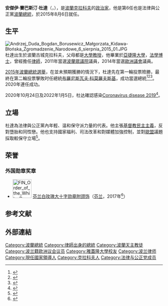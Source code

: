 {{otheruses|subject=波蘭政治人物|other=姓氏譯名同為杜達者|杜達 (消歧義)}}
{{Infobox officeholder
| name       = 安杰伊·杜达<br>Andrzej Duda
|image       = File:President_of_Poland_Andrzej_Duda_Full_Resolution_(cropped).jpg
|birth_name  = Andrzej Sebastian Duda
|birth_date  = {{birth date and age|1972|05|16|df=y}}
|birth_place = [[波兰人民共和国|波兰人民共和国]][[克拉科夫|克拉科夫]]
|death_date  = 
|death_place = 
|office      =  {{POL}}第6任[[波蘭總統|總統]]
|primeminister = [[埃娃·科帕奇|埃娃·科帕奇]]<br>[[貝婭塔·席多|貝婭塔·席多]]<br>[[馬特烏什·莫拉維茨基|馬特烏什·莫拉維茨基]]
|term_start  = 2015年8月6日
|term_end    =
|predecessor = [[布羅尼斯瓦夫·科莫羅夫斯基|布羅尼斯瓦夫·科莫羅夫斯基]]
|successor   = 
|constituency_MP1 =  {{link-en|小波蘭與聖十字 (歐洲議會選區) |Lesser Poland and Świętokrzyskie (European Parliament constituency)|小波蘭與聖十字選區議員}}
|parliament1  = 歐洲議會
|term_start1  = 2014年7月1日
|term_end1    = 2015年5月25日
|office2      = 司法部副部長
|term_start2  = 2006年8月1日
|term_end2    = 2007年11月15日
|primeminister2 = [[雅罗斯瓦夫·卡钦斯基|雅罗斯瓦夫·卡钦斯基]]
|party       = [[法律與公正黨|法律與公正黨]]
|spouse      = {{marriage|阿加塔·科恩豪塞尔|1994}}
|children    = 金加·杜達（Kinga Duda）
|alma_mater  = [[亞捷隆大學|亞捷隆大學]]
|profession  = [[律師|律師]]
|religion    = [[天主教會|羅馬天主教]]
|signature   = <!-- 檔案不存在 Andreas Duda Signature 0.jpg -->
|website     = {{URL|http://andrzejduda.pl|官方網站}}
}}
'''安傑伊·賽巴斯汀·杜達'''（{{lang-pl|Andrzej Sebastian Duda}}，{{bd|1972年|5月16日|}}），是[[波蘭|波蘭]][[克拉科夫|克拉科夫]]的[[政治家|政治家]]，他是第6任也是法律與公正黨[[波蘭總統|波蘭總統]]，於2015年8月6日就任。

== 生平 ==
[[File:Andrzej_Duda_Bogdan_Borusewicz_Małgorzata_Kidawa-Błońska_Zgromadzenie_Narodowe_6_sierpnia_2015_01.JPG|thumb]] 
杜達出生於波蘭古城克拉科夫，父母都是[[大學|大學]][[教授|教授]]，他畢業於[[亞捷隆大學|亞捷隆大學]]，[[法學博士|法學博士]]，曾經擔任[[律師|律師]]，2011年當選[[波蘭眾議院|波蘭眾議院]]議員，2014年當選[[歐洲議會|歐洲議會]]議員。

[[2015年波蘭總統選舉|2015年波蘭總統選舉]]，在並未預期獲勝的情況下，杜達先在第一輪投票險勝，最終在第二輪投票擊敗时任總統[[布羅尼斯瓦夫·科莫羅夫斯基|布羅尼斯瓦夫·科莫羅夫斯基]]，成功當選總統<ref>{{cite news |url = http://www.storm.mg/article/50688 |title = 波蘭選民向右轉 現任總統慘遭滑鐵盧 |publisher = [[風傳媒|風傳媒]] |accessdate = 2015-05-26 |archive-date = 2021-02-01 |archive-url = https://web.archive.org/web/20210201134204/https://www.storm.mg/article/50688 |dead-url = no }}</ref><ref name="趙蔚蘭 (翻譯)">{{cite news|author1=趙蔚蘭 (翻譯)|title=總統選舉爆冷 波蘭啟政治新頁|url=http://www.cna.com.tw/news/firstnews/201505250073-1.aspx|accessdate=2015-05-25|agency=[[中央社|中央社]]|date=2015-05-25|archive-date=2016-08-10|archive-url=https://web.archive.org/web/20160810030136/http://www.cna.com.tw/news/firstnews/201505250073-1.aspx|dead-url=no}}</ref><ref name=法廣>{{cite news|title=波兰反对党候选人杜达赢得总统选举胜利|url=http://cn.rfi.fr/%E6%94%BF%E6%B2%BB/20150524-%E6%B3%A2%E5%85%B0%E5%8F%8D%E5%AF%B9%E5%85%9A%E5%80%99%E9%80%89%E4%BA%BA%E6%9D%9C%E8%BE%BE%E8%B5%A2%E5%BE%97%E6%80%BB%E7%BB%9F%E9%80%89%E4%B8%BE%E8%83%9C%E5%88%A9/|accessdate=2015-05-25|agency=[[法廣|法廣]]|date=2015-05-25|archive-date=2019-05-24|archive-url=https://web.archive.org/web/20190524130721/http://cn.rfi.fr/%E6%94%BF%E6%B2%BB/20150524-%E6%B3%A2%E5%85%B0%E5%8F%8D%E5%AF%B9%E5%85%9A%E5%80%99%E9%80%89%E4%BA%BA%E6%9D%9C%E8%BE%BE%E8%B5%A2%E5%BE%97%E6%80%BB%E7%BB%9F%E9%80%89%E4%B8%BE%E8%83%9C%E5%88%A9|dead-url=no}}</ref>。2020年連任成功。

2020年10月24日及2022年1月5日，杜达確認感染[[COVID-19|Coronavirus disease 2019]]<ref>{{cite news |title=波兰总统新冠检测呈阳性，目前感觉良好 |url=https://www.sohu.com/a/426992430_260616 |accessdate=2020-10-24 |archive-date=2021-02-01 |archive-url=https://web.archive.org/web/20210201134124/https://www.sohu.com/a/426992430_260616 |dead-url=no }}</ref>。

==立場==
杜達為法律與公正黨內年輕、温和保守派力量的代表。他主張[[基督教民主主義|基督教民主主義]]，反對墮胎和同性戀。他也支持國家福利、司法改革和對媒體加強控制，並對[[歐盟|歐盟]]議題採取較保守立場<ref>{{cite news |title=波蘭大選：杜達總統擊敗華沙市長勝選意味著什麼 |url=https://www.bbc.com/zhongwen/trad/world-53392848 |accessdate=2021-05-30 |agency=[[BBC|BBC]]中文網 |archive-date=2021-06-04 |archive-url=https://web.archive.org/web/20210604004458/https://www.bbc.com/zhongwen/trad/world-53392848 |dead-url=no }}</ref>。

==荣誉==
===外国勋章奖章===
* [[File:FIN_Order_of_the_White_Rose_Grand_Cross_BAR.png|60px]] [[芬兰白玫瑰勋章|芬兰白玫瑰大十字勋章附颈饰]]（[[芬兰|芬兰]]，2017年<ref>{{fi}}{{cite web |url=https://ritarikunnat.fi/ritarikunnat/palkitut/suomen-valkoisen-ruusun-ritarikunnan-suurristin-ketjuineen-ulkomaalaiset-saajat/ |title=Suomen Valkoisen Ruusun ritarikunnan suurristin ketjuineen ulkomaalaiset saajat |publisher=RITARIKUNTIEN KANSLIA |date= |accessdate=2021-10-20 |archive-date= |archive-url= |dead-url=no }}</ref>）

== 参考文献 ==
{{reflist}}

== 外部連結 ==
{{Commons|Andrzej Duda}}

{{s-start}}
{{s-off}}
{{s-bef|before=[[布羅尼斯瓦夫·科莫羅夫斯基|布羅尼斯瓦夫·科莫羅夫斯基]]<br />}}
{{s-ttl|title=[[波兰总统|波兰总统]]|years=2015年}}
{{s-inc}}
{{s-end}}
{{歐盟成員國國家元首}}
{{Authority control}}

{{DEFAULTSORT:Duda, Andrzej}}
[[Category:波蘭總統|Category:波蘭總統]]
[[Category:律師出身的總統|Category:律師出身的總統]]
[[Category:波蘭天主教徒|Category:波蘭天主教徒]]
[[Category:波兰籍欧洲议会议员|Category:波兰籍欧洲议会议员]]
[[Category:雅蓋隆大學校友|Category:雅蓋隆大學校友]]
[[Category:波兰律师|Category:波兰律师]]
[[Category:現任國家領導人|Category:現任國家領導人]]
[[Category:克拉科夫人|Category:克拉科夫人]]
[[Category:法律与公正党成员|Category:法律与公正党成员]]